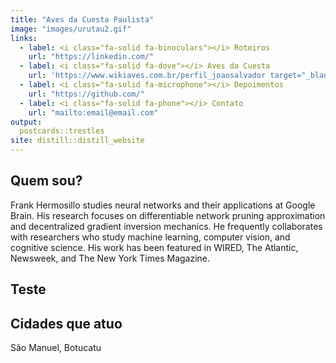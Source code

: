 ```yaml
---
title: "Aves da Cuesta Paulista"
image: "images/urutau2.gif"
links:
  - label: <i class="fa-solid fa-binoculars"></i> Roteiros
    url: "https://linkedin.com/"
  - label: <i class="fa-solid fa-dove"></i> Aves da Cuesta
    url: 'https://www.wikiaves.com.br/perfil_joaosalvador target="_blank"'
  - label: <i class="fa-solid fa-microphone"></i> Depoimentos
    url: "https://github.com/"
  - label: <i class="fa-solid fa-phone"></i> Contato
    url: "mailto:email@email.com"
output:
  postcards::trestles 
site: distill::distill_website
---
```

 
## Quem sou? 

Frank Hermosillo studies neural networks and their applications at Google 
Brain. His research focuses on differentiable network pruning approximation and 
decentralized gradient inversion mechanics. He frequently collaborates with 
researchers who study machine learning, computer vision, and cognitive science.
His work has been featured in WIRED, The Atlantic, Newsweek, and The New York 
Times Magazine.

## Teste


## Cidades que atuo

São Manuel, Botucatu



